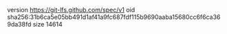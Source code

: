 version https://git-lfs.github.com/spec/v1
oid sha256:31b6ca5e05bb491d1af41a9fc687fdf115b9690aaba15680cc6f6ca369da38fd
size 14614
